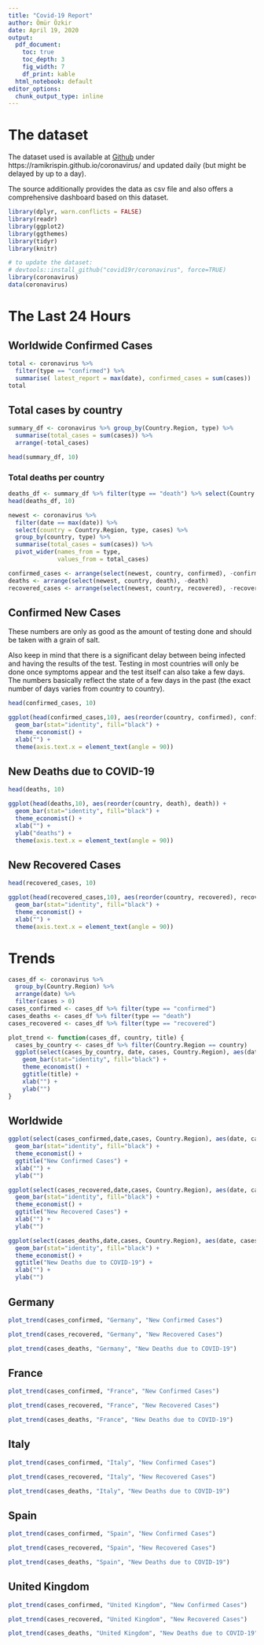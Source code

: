 ```yaml
---
title: "Covid-19 Report"
author: Ömür Özkir
date: April 19, 2020
output:
  pdf_document:
    toc: true
    toc_depth: 3
    fig_width: 7
    df_print: kable
  html_notebook: default
editor_options: 
  chunk_output_type: inline
---
```


\clearpage
# The dataset

The dataset used is available at [Github](https://ramikrispin.github.io/coronavirus/) under https://ramikrispin.github.io/coronavirus/ and updated daily (but might be delayed by up to a day).

The source additionally provides the data as csv file and also offers a comprehensive dashboard based on this dataset.

```r
library(dplyr, warn.conflicts = FALSE)
library(readr)
library(ggplot2)
library(ggthemes)
library(tidyr)
library(knitr)

# to update the dataset:
# devtools::install_github("covid19r/coronavirus", force=TRUE)
library(coronavirus)
data(coronavirus)
```


# The Last 24 Hours

## Worldwide Confirmed Cases

```r
total <- coronavirus %>% 
  filter(type == "confirmed") %>% 
  summarise( latest_report = max(date), confirmed_cases = sum(cases))
total
```

## Total cases by country

```r
summary_df <- coronavirus %>% group_by(Country.Region, type) %>%
  summarise(total_cases = sum(cases)) %>%
  arrange(-total_cases)

head(summary_df, 10)
```

### Total deaths per country

```r
deaths_df <- summary_df %>% filter(type == "death") %>% select(Country.Region, total_cases)
head(deaths_df, 10)
```


```r
newest <- coronavirus %>% 
  filter(date == max(date)) %>%
  select(country = Country.Region, type, cases) %>%
  group_by(country, type) %>%
  summarise(total_cases = sum(cases)) %>%
  pivot_wider(names_from = type,
              values_from = total_cases)

confirmed_cases <- arrange(select(newest, country, confirmed), -confirmed)
deaths <- arrange(select(newest, country, death), -death)
recovered_cases <- arrange(select(newest, country, recovered), -recovered)
```

\clearpage
## Confirmed New Cases

These numbers are only as good as the amount of testing done and should be taken with a grain of salt.

Also keep in mind that there is a significant delay between being infected and having the results of the test.
Testing in most countries will only be done once symptoms appear and the test itself can also take a few days.
The numbers basically reflect the state of a few days in the past (the exact number of days varies from country to country).

```r
head(confirmed_cases, 10)
```

```r
ggplot(head(confirmed_cases,10), aes(reorder(country, confirmed), confirmed)) + 
  geom_bar(stat="identity", fill="black") +
  theme_economist() + 
  xlab("") + 
  theme(axis.text.x = element_text(angle = 90))
```


\clearpage
## New Deaths due to COVID-19

```r
head(deaths, 10)
```

```r
ggplot(head(deaths,10), aes(reorder(country, death), death)) + 
  geom_bar(stat="identity", fill="black") +
  theme_economist() + 
  xlab("") + 
  ylab("deaths") +
  theme(axis.text.x = element_text(angle = 90))
```

\clearpage
## New Recovered Cases

```r
head(recovered_cases, 10)
```


```r
ggplot(head(recovered_cases,10), aes(reorder(country, recovered), recovered)) +
  geom_bar(stat="identity", fill="black") +
  theme_economist() + 
  xlab("") + 
  theme(axis.text.x = element_text(angle = 90))
```

\clearpage

# Trends

```r
cases_df <- coronavirus %>% 
  group_by(Country.Region) %>% 
  arrange(date) %>% 
  filter(cases > 0)
cases_confirmed <- cases_df %>% filter(type == "confirmed")
cases_deaths <- cases_df %>% filter(type == "death")
cases_recovered <- cases_df %>% filter(type == "recovered")
```

```r
plot_trend <- function(cases_df, country, title) {
  cases_by_country <- cases_df %>% filter(Country.Region == country)
  ggplot(select(cases_by_country, date, cases, Country.Region), aes(date, cases)) + 
    geom_bar(stat="identity", fill="black") +
    theme_economist() +
    ggtitle(title) +
    xlab("") +
    ylab("")
}
```

## Worldwide

```r
ggplot(select(cases_confirmed,date,cases, Country.Region), aes(date, cases)) + 
  geom_bar(stat="identity", fill="black") +
  theme_economist() +
  ggtitle("New Confirmed Cases") +
  xlab("") +
  ylab("")
```

```r
ggplot(select(cases_recovered,date,cases, Country.Region), aes(date, cases)) + 
  geom_bar(stat="identity", fill="black") +
  theme_economist() +
  ggtitle("New Recovered Cases") +
  xlab("") +
  ylab("")
```

```r
ggplot(select(cases_deaths,date,cases, Country.Region), aes(date, cases)) + 
  geom_bar(stat="identity", fill="black") +
  theme_economist() +
  ggtitle("New Deaths due to COVID-19") +
  xlab("") +
  ylab("")
```

\clearpage

## Germany

```r
plot_trend(cases_confirmed, "Germany", "New Confirmed Cases")
```


```r
plot_trend(cases_recovered, "Germany", "New Recovered Cases")
```

```r
plot_trend(cases_deaths, "Germany", "New Deaths due to COVID-19")
```
\clearpage

## France

```r
plot_trend(cases_confirmed, "France", "New Confirmed Cases")
```

```r
plot_trend(cases_recovered, "France", "New Recovered Cases")
```


```r
plot_trend(cases_deaths, "France", "New Deaths due to COVID-19")
```

\clearpage

## Italy

```r
plot_trend(cases_confirmed, "Italy", "New Confirmed Cases")
```

```r
plot_trend(cases_recovered, "Italy", "New Recovered Cases")
```

```r
plot_trend(cases_deaths, "Italy", "New Deaths due to COVID-19")
```

\clearpage

## Spain

```r
plot_trend(cases_confirmed, "Spain", "New Confirmed Cases")
```

```r
plot_trend(cases_recovered, "Spain", "New Recovered Cases")
```

```r
plot_trend(cases_deaths, "Spain", "New Deaths due to COVID-19")
```

## United Kingdom

```r
plot_trend(cases_confirmed, "United Kingdom", "New Confirmed Cases")
```

```r
plot_trend(cases_recovered, "United Kingdom", "New Recovered Cases")
```

```r
plot_trend(cases_deaths, "United Kingdom", "New Deaths due to COVID-19")
```